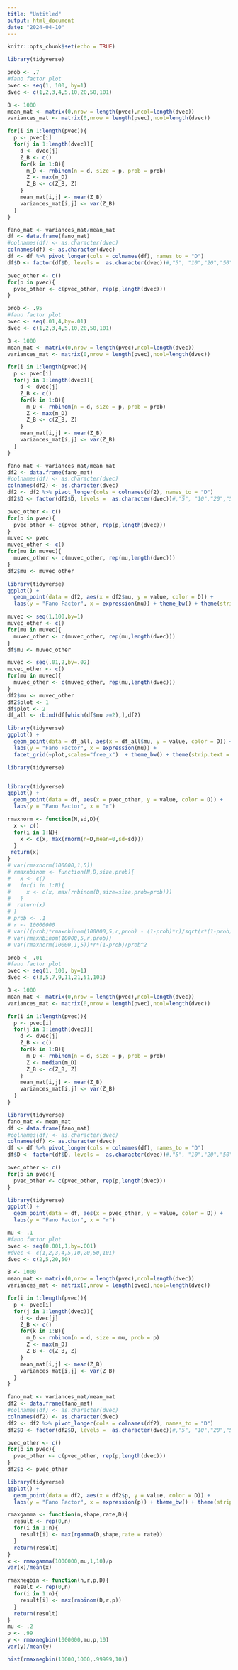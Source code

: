 ```yaml
---
title: "Untitled"
output: html_document
date: "2024-04-10"
---
```


```r
knitr::opts_chunk$set(echo = TRUE)
```

```r
library(tidyverse)
```


```r
prob <- .7
#fano factor plot
pvec <- seq(1, 100, by=1)
dvec <- c(1,2,3,4,5,10,20,50,101)

B <- 1000
mean_mat <- matrix(0,nrow = length(pvec),ncol=length(dvec))
variances_mat <- matrix(0,nrow = length(pvec),ncol=length(dvec))

for(i in 1:length(pvec)){
  p <- pvec[i]
  for(j in 1:length(dvec)){
    d <- dvec[j]
    Z_B <- c()
    for(k in 1:B){
      m_D <- rnbinom(n = d, size = p, prob = prob)
      Z <- max(m_D)
      Z_B <- c(Z_B, Z)
    }
    mean_mat[i,j] <- mean(Z_B)
    variances_mat[i,j] <- var(Z_B)
  }
}

fano_mat <- variances_mat/mean_mat
df <- data.frame(fano_mat)
#colnames(df) <- as.character(dvec)
colnames(df) <- as.character(dvec)
df <- df %>% pivot_longer(cols = colnames(df), names_to = "D")
df$D <- factor(df$D, levels =  as.character(dvec))#,"5", "10","20","50","100","1000"

pvec_other <- c()
for(p in pvec){
  pvec_other <- c(pvec_other, rep(p,length(dvec)))
}
```

```r
prob <- .95
#fano factor plot
pvec <- seq(.01,4,by=.01)
dvec <- c(1,2,3,4,5,10,20,50,101)

B <- 1000
mean_mat <- matrix(0,nrow = length(pvec),ncol=length(dvec))
variances_mat <- matrix(0,nrow = length(pvec),ncol=length(dvec))

for(i in 1:length(pvec)){
  p <- pvec[i]
  for(j in 1:length(dvec)){
    d <- dvec[j]
    Z_B <- c()
    for(k in 1:B){
      m_D <- rnbinom(n = d, size = p, prob = prob)
      Z <- max(m_D)
      Z_B <- c(Z_B, Z)
    }
    mean_mat[i,j] <- mean(Z_B)
    variances_mat[i,j] <- var(Z_B)
  }
}

fano_mat <- variances_mat/mean_mat
df2 <- data.frame(fano_mat)
#colnames(df) <- as.character(dvec)
colnames(df2) <- as.character(dvec)
df2 <- df2 %>% pivot_longer(cols = colnames(df2), names_to = "D")
df2$D <- factor(df2$D, levels =  as.character(dvec))#,"5", "10","20","50","100","1000"

pvec_other <- c()
for(p in pvec){
  pvec_other <- c(pvec_other, rep(p,length(dvec)))
}
muvec <- pvec
muvec_other <- c()
for(mu in muvec){
  muvec_other <- c(muvec_other, rep(mu,length(dvec)))
}
df2$mu <- muvec_other
```

```r
library(tidyverse)
ggplot() + 
  geom_point(data = df2, aes(x = df2$mu, y = value, color = D)) +
  labs(y = "Fano Factor", x = expression(mu)) + theme_bw() + theme(strip.text = element_blank()) 
```



```r
muvec <- seq(1,100,by=1)
muvec_other <- c()
for(mu in muvec){
  muvec_other <- c(muvec_other, rep(mu,length(dvec)))
}
df$mu <- muvec_other

muvec <- seq(.01,2,by=.02)
muvec_other <- c()
for(mu in muvec){
  muvec_other <- c(muvec_other, rep(mu,length(dvec)))
}
df2$mu <- muvec_other
df2$plot <- 1
df$plot <- 2
df_all <- rbind(df[which(df$mu >=2),],df2)
```


```r
library(tidyverse)
ggplot() + 
  geom_point(data = df_all, aes(x = df_all$mu, y = value, color = D)) +
  labs(y = "Fano Factor", x = expression(mu)) +
  facet_grid(~plot,scales="free_x")  + theme_bw() + theme(strip.text = element_blank()) 
```





```r
library(tidyverse)


library(tidyverse)
ggplot() + 
  geom_point(data = df, aes(x = pvec_other, y = value, color = D)) +
  labs(y = "Fano Factor", x = "r")
```

```r
rmaxnorm <- function(N,sd,D){
  x <- c()
  for(i in 1:N){
    x <- c(x, max(rnorm(n=D,mean=0,sd=sd)))
  }
 return(x)
}
# var(rmaxnorm(100000,1,5))
# rmaxnbinom <- function(N,D,size,prob){
#   x <- c()
#   for(i in 1:N){
#     x <- c(x, max(rnbinom(D,size=size,prob=prob)))
#   }
#  return(x)
# }
# prob <- .1
# r <- 10000000
# var(((prob)*rmaxnbinom(100000,5,r,prob) - (1-prob)*r)/sqrt(r*(1-prob)))
# var(rmaxnbinom(10000,5,r,prob))
# var(rmaxnorm(10000,1,5))*r*(1-prob)/prob^2

```

```r
prob <- .01
#fano factor plot
pvec <- seq(1, 100, by=1)
dvec <- c(3,5,7,9,11,21,51,101)

B <- 1000
mean_mat <- matrix(0,nrow = length(pvec),ncol=length(dvec))
variances_mat <- matrix(0,nrow = length(pvec),ncol=length(dvec))

for(i in 1:length(pvec)){
  p <- pvec[i]
  for(j in 1:length(dvec)){
    d <- dvec[j]
    Z_B <- c()
    for(k in 1:B){
      m_D <- rnbinom(n = d, size = p, prob = prob)
      Z <- median(m_D)
      Z_B <- c(Z_B, Z)
    }
    mean_mat[i,j] <- mean(Z_B)
    variances_mat[i,j] <- var(Z_B)
  }
}
```

```r
library(tidyverse)
fano_mat <- mean_mat
df <- data.frame(fano_mat)
#colnames(df) <- as.character(dvec)
colnames(df) <- as.character(dvec)
df <- df %>% pivot_longer(cols = colnames(df), names_to = "D")
df$D <- factor(df$D, levels =  as.character(dvec))#,"5", "10","20","50","100","1000"

pvec_other <- c()
for(p in pvec){
  pvec_other <- c(pvec_other, rep(p,length(dvec)))
}

library(tidyverse)
ggplot() + 
  geom_point(data = df, aes(x = pvec_other, y = value, color = D)) +
  labs(y = "Fano Factor", x = "r")
```

```r
mu <- .1
#fano factor plot
pvec <- seq(0.001,1,by=.001)
#dvec <- c(1,2,3,4,5,10,20,50,101)
dvec <- c(2,5,20,50)

B <- 1000
mean_mat <- matrix(0,nrow = length(pvec),ncol=length(dvec))
variances_mat <- matrix(0,nrow = length(pvec),ncol=length(dvec))

for(i in 1:length(pvec)){
  p <- pvec[i]
  for(j in 1:length(dvec)){
    d <- dvec[j]
    Z_B <- c()
    for(k in 1:B){
      m_D <- rnbinom(n = d, size = mu, prob = p)
      Z <- max(m_D)
      Z_B <- c(Z_B, Z)
    }
    mean_mat[i,j] <- mean(Z_B)
    variances_mat[i,j] <- var(Z_B)
  }
}

fano_mat <- variances_mat/mean_mat
df2 <- data.frame(fano_mat)
#colnames(df) <- as.character(dvec)
colnames(df2) <- as.character(dvec)
df2 <- df2 %>% pivot_longer(cols = colnames(df2), names_to = "D")
df2$D <- factor(df2$D, levels =  as.character(dvec))#,"5", "10","20","50","100","1000"

pvec_other <- c()
for(p in pvec){
  pvec_other <- c(pvec_other, rep(p,length(dvec)))
}
df2$p <- pvec_other
```

```r
library(tidyverse)
ggplot() + 
  geom_point(data = df2, aes(x = df2$p, y = value, color = D)) +
  labs(y = "Fano Factor", x = expression(p)) + theme_bw() + theme(strip.text = element_blank()) + ylim(0,2)
```

```r
rmaxgamma <- function(n,shape,rate,D){
  result <- rep(0,n)
  for(i in 1:n){
    result[i] <- max(rgamma(D,shape,rate = rate))
  }
  return(result)
}
x <- rmaxgamma(1000000,mu,1,10)/p
var(x)/mean(x)
```

```r
rmaxnegbin <- function(n,r,p,D){
  result <- rep(0,n)
  for(i in 1:n){
    result[i] <- max(rnbinom(D,r,p))
  }
  return(result)
}
mu <- .2
p <- .99
y <- rmaxnegbin(1000000,mu,p,10)
var(y)/mean(y)
```

```r
hist(rmaxnegbin(10000,1000,.99999,10))
```



